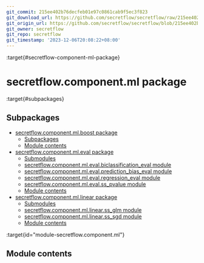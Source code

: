 ```yaml
---
git_commit: 215ee402b76decfeb01e97c0861cab9f5ec3f823
git_download_url: https://github.com/secretflow/secretflow/raw/215ee402b76decfeb01e97c0861cab9f5ec3f823/docs/source/secretflow.component.ml.rst
git_origin_url: https://github.com/secretflow/secretflow/blob/215ee402b76decfeb01e97c0861cab9f5ec3f823/docs/source/secretflow.component.ml.rst
git_owner: secretflow
git_repo: secretflow
git_timestamp: '2023-12-06T20:08:22+08:00'
---
```


:target{#secretflow-component-ml-package}

# secretflow\.component.ml package

:target{#subpackages}

## Subpackages

<TableOfContents>


  - [secretflow.component.ml.boost package](secretflow.component.ml.component.ml.boost.mdx)
    - [Subpackages](secretflow.component.ml.component.ml.boost.mdx#subpackages)
    - [Module contents](secretflow.component.ml.component.ml.boost.mdx#module-secretflow.component.ml.boost)
  - [secretflow.component.ml.eval package](secretflow.component.ml.component.ml.eval.mdx)
    - [Submodules](secretflow.component.ml.component.ml.eval.mdx#submodules)
    - [secretflow.component.ml.eval.biclassification\_eval module](secretflow.component.ml.component.ml.eval.mdx#module-secretflow.component.ml.eval.biclassification_eval)
    - [secretflow.component.ml.eval.prediction\_bias\_eval module](secretflow.component.ml.component.ml.eval.mdx#module-secretflow.component.ml.eval.prediction_bias_eval)
    - [secretflow.component.ml.eval.regression\_eval module](secretflow.component.ml.component.ml.eval.mdx#module-secretflow.component.ml.eval.regression_eval)
    - [secretflow.component.ml.eval.ss\_pvalue module](secretflow.component.ml.component.ml.eval.mdx#module-secretflow.component.ml.eval.ss_pvalue)
    - [Module contents](secretflow.component.ml.component.ml.eval.mdx#module-secretflow.component.ml.eval)
  - [secretflow.component.ml.linear package](secretflow.component.ml.component.ml.linear.mdx)
    - [Submodules](secretflow.component.ml.component.ml.linear.mdx#submodules)
    - [secretflow.component.ml.linear.ss\_glm module](secretflow.component.ml.component.ml.linear.mdx#module-secretflow.component.ml.linear.ss_glm)
    - [secretflow.component.ml.linear.ss\_sgd module](secretflow.component.ml.component.ml.linear.mdx#module-secretflow.component.ml.linear.ss_sgd)
    - [Module contents](secretflow.component.ml.component.ml.linear.mdx#module-secretflow.component.ml.linear)
</TableOfContents>

:target{id="module-secretflow.component.ml"}

## <Target id="module-contents" />Module contents
